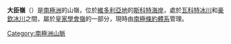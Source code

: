 {{Coord|78|12|S|163|12|E|source:GNIS|display=title}}

'''大臣嶺'''（{{lang-en|Chancellor Ridge}}）是[[南極洲|南極洲]]的山嶺，位於[[維多利亞地|維多利亞地]]的[[斯科特海岸|斯科特海岸]]，處於[[瓦科特冰川|瓦科特冰川]]和[[豪欽冰川|豪欽冰川]]之間，屬於[[皇家學會嶺|皇家學會嶺]]的一部分，現時由[[南極條約體系|南極條約體系]]管理。

{{DEFAULTSORT:Chancellor Ridge}}
[[Category:南極洲山脈|Category:南極洲山脈]]


{{ScottCoast-geo-stub}}